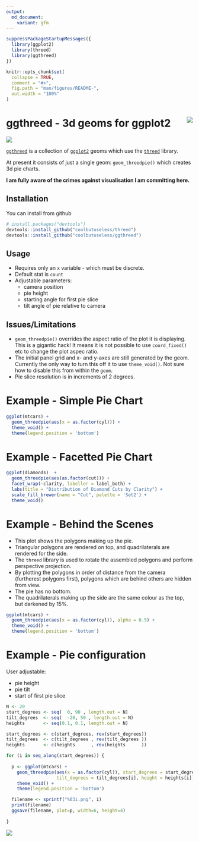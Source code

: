 ---
output:
  md_document:
    variant: gfm
---

<!-- README.md is generated from README.Rmd. Please edit that file -->

```{r setup, include = FALSE}
suppressPackageStartupMessages({
  library(ggplot2)
  library(threed)
  library(ggthreed)
})

knitr::opts_chunk$set(
  collapse = TRUE,
  comment = "#>",
  fig.path = "man/figures/README-",
  out.width = "100%"
)
```

# ggthreed - 3d geoms for ggplot2<img src="man/figures/logo-with-pause.gif" align="right"/>

![](https://img.shields.io/badge/lifecycle-alpha-orange.svg)

[`ggthreed`](https://github.com/coolbutuseless/ggthreed) is a collection of [`ggplot2`](https://github.com/tidyverse/ggplot2) 
geoms which use the [`threed`](https://github.com/coolbutuseless/threed) library.

At present it consists of just a single geom: `geom_threedpie()` which creates 
3d pie charts.

**I am fully aware of the crimes against visualisation I am committing here.**


## Installation

You can install from github

```{r eval=FALSE}
# install.packages("devtools")
devtools::install_github("coolbutuseless/threed")
devtools::install_github("coolbutuseless/ggthreed")
```


## Usage

* Requires only an `x` variable - which must be discrete.
* Default stat is `count`
* Adjustable parameters:
    * camera position
    * pie height
    * starting angle for first pie slice
    * tilt angle of pie relative to camera


## Issues/Limitations

* `geom_threedpie()` overrides the aspect ratio of the plot it is displaying. 
  This is a gigantic hack!  It means it is not possible to use `coord_fixed()` etc 
  to change the plot aspec ratio.
* The initial panel grid and x- and y-axes are still generated by the geom. Currently
  the only way to turn this off it to use `theme_void()`. Not sure how to disable
  this from within the `geom`.
* Pie slice resolution is in increments of 2 degrees.


# Example - Simple Pie Chart

```{r example-simple, out.width=500, fig.width = 6, fig.height = 4}
ggplot(mtcars) + 
  geom_threedpie(aes(x = as.factor(cyl))) + 
  theme_void() + 
  theme(legend.position = 'bottom')
```


# Example - Facetted Pie Chart
```{r example-facet}
ggplot(diamonds)  +
  geom_threedpie(aes(as.factor(cut))) +
  facet_wrap(~clarity, labeller = label_both) +
  labs(title = "Distribution of Diamond Cuts by Clarity") +
  scale_fill_brewer(name = "Cut", palette = 'Set2') +
  theme_void()
```


# Example - Behind the Scenes

* This plot shows the polygons making up the pie.
* Triangular polygons are rendered on top, and quadrilaterals are 
  rendered for the side.
* The `threed` library is used to rotate the assembled polygons and perform
  perspective projection.
* By plotting the polygons in order of distance from the camera (furtherest polygons first), 
  polygons which are behind others are hidden from view.
* The pie has no bottom.
* The quadrilaterals making up the side are the same colour as the top, but darkened by 15%.

```{r example-behind}
ggplot(mtcars) + 
  geom_threedpie(aes(x = as.factor(cyl)), alpha = 0.5) + 
  theme_void() + 
  theme(legend.position = 'bottom')
```


# Example - Pie configuration

User adjustable:

* pie height
* pie tilt
* start of first pie slice



```{r example-animation, eval = FALSE, echo = FALSE}
N <- 20
start_degrees <- seq(  0, 90 , length.out = N)
tilt_degrees  <- seq(  -20, 50 , length.out = N)
heights       <- seq(0.1, 0.1, length.out = N)

start_degrees <- c(start_degrees, rev(start_degrees))
tilt_degrees  <- c(tilt_degrees , rev(tilt_degrees ))
heights       <- c(heights      , rev(heights      ))

for (i in seq_along(start_degrees)) {
  
  p <- ggplot(mtcars) + 
    geom_threedpie(aes(x = as.factor(cyl)), start_degrees = start_degrees[i],
                   tilt_degrees = tilt_degrees[i], height = heights[i]) + 
    theme_void() + 
    theme(legend.position = 'bottom')

  filename <- sprintf("%03i.png", i)
  print(filename)
  ggsave(filename, plot=p, width=6, height=4)
    
}
```

![](man/figures/pie-anim.gif)


















